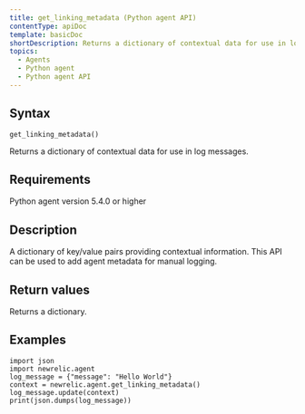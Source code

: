 ```yaml
---
title: get_linking_metadata (Python agent API)
contentType: apiDoc
template: basicDoc
shortDescription: Returns a dictionary of contextual data for use in log messages.
topics:
  - Agents
  - Python agent
  - Python agent API
---
```


## Syntax

```
get_linking_metadata()
```

Returns a dictionary of contextual data for use in log messages.

## Requirements

Python agent version 5.4.0 or higher

## Description

A dictionary of key/value pairs providing contextual information. This API can be used to add agent metadata for manual logging.

## Return values

Returns a dictionary.

## Examples

```
import json
import newrelic.agent
log_message = {"message": "Hello World"}
context = newrelic.agent.get_linking_metadata()
log_message.update(context)
print(json.dumps(log_message))
```
